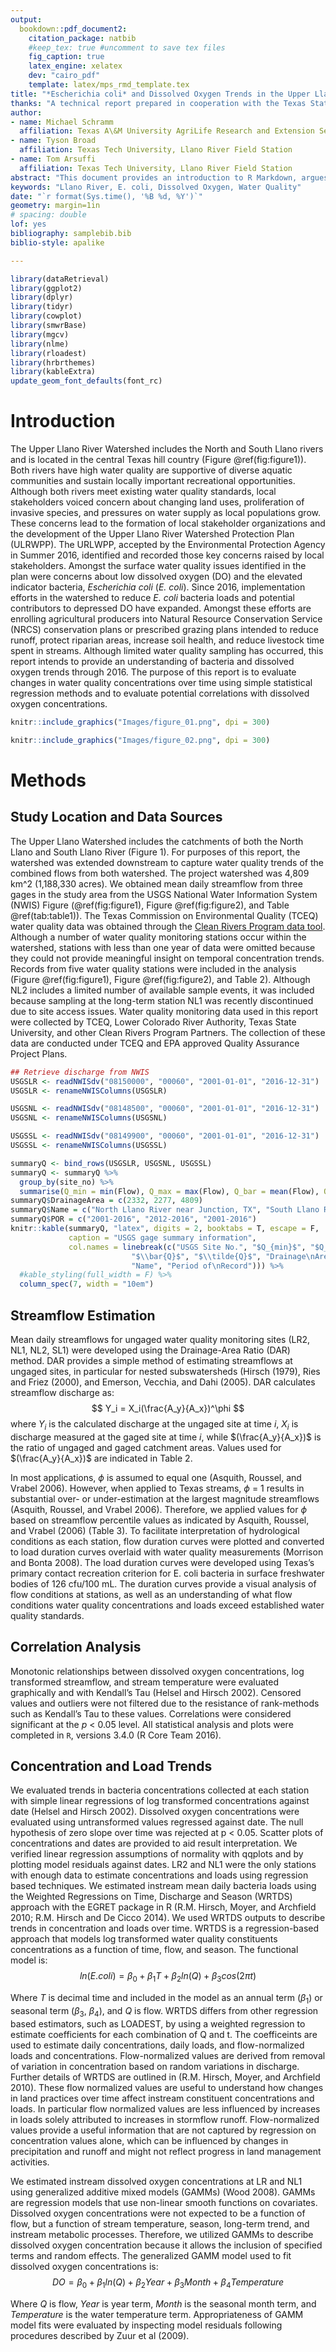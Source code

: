 ```yaml
---
output: 
  bookdown::pdf_document2:
    citation_package: natbib
    #keep_tex: true #uncomment to save tex files
    fig_caption: true
    latex_engine: xelatex
    dev: "cairo_pdf"
    template: latex/mps_rmd_template.tex
title: "*Escherichia coli* and Dissolved Oxygen Trends in the Upper Llano River Watershed, Texas"
thanks: "A technical report prepared in cooperation with the Texas State Soil and Water Conservation Board under funding from a US EPA 319(h) nonpoint source protection grant"
author:
- name: Michael Schramm
  affiliation: Texas A\&M University AgriLife Research and Extension Service, Texas Water Resources Institute
- name: Tyson Broad
  affiliation: Texas Tech University, Llano River Field Station
- name: Tom Arsuffi
  affiliation: Texas Tech University, Llano River Field Station
abstract: "This document provides an introduction to R Markdown, argues for its benefits, and presents a sample manuscript template intended for an academic audience. I include basic syntax to R Markdown and a minimal working example of how the analysis itself can be conducted within R with the `knitr` package."
keywords: "Llano River, E. coli, Dissolved Oxygen, Water Quality"
date: "`r format(Sys.time(), '%B %d, %Y')`"
geometry: margin=1in
# spacing: double
lof: yes
bibliography: samplebib.bib
biblio-style: apalike

---
```

```r
library(dataRetrieval)
library(ggplot2)
library(dplyr)
library(tidyr)
library(cowplot)
library(smwrBase)
library(mgcv)
library(nlme)
library(rloadest)
library(hrbrthemes)
library(kableExtra)
update_geom_font_defaults(font_rc)
```


# Introduction
The Upper Llano River Watershed includes the North and South Llano rivers and is located in the central Texas hill country (Figure \@ref(fig:figure1)). Both rivers have high water quality are supportive of diverse aquatic communities and sustain locally important recreational opportunities. Although both rivers meet existing water quality standards, local stakeholders voiced concern about changing land uses, proliferation of invasive species, and pressures on water supply as local populations grow. These concerns lead to the formation of local stakeholder organizations and the development of the Upper Llano River Watershed Protection Plan (ULRWPP). The URLWPP, accepted by the Environmental Protection Agency in Summer 2016, identified and recorded those key concerns raised by local stakeholders. Amongst the surface water quality issues identified in the plan were concerns about low dissolved oxygen (DO) and the elevated indicator bacteria, *Escherichia coli* (*E. coli*).
Since 2016, implementation efforts in the watershed to reduce *E. coli* bacteria loads and potential contributors to depressed DO have expanded. Amongst these efforts are enrolling agricultural producers into Natural Resource Conservation Service (NRCS) conservation plans or prescribed grazing plans intended to reduce runoff, protect riparian areas, increase soil health, and reduce livestock time spent in streams.
Although limited water quality sampling has occurred, this report intends to provide an understanding of bacteria and dissolved oxygen trends through 2016. The purpose of this report is to evaluate changes in water quality concentrations over time using simple statistical regression methods and to evaluate potential correlations with dissolved oxygen concentrations.

```r
knitr::include_graphics("Images/figure_01.png", dpi = 300)
```

```r
knitr::include_graphics("Images/figure_02.png", dpi = 300)
```


# Methods

## Study Location and Data Sources
The Upper Llano Watershed includes the catchments of both the North Llano and South Llano River (Figure 1). For purposes of this report, the watershed was extended downstream to capture water quality trends of the combined flows from both watershed. The project watershed was 4,809 km^2 (1,188,330 acres).
We obtained mean daily streamflow from three gages in the study area from the USGS National Water Information System (NWIS) Figure (\@ref(fig:figure1), Figure \@ref(fig:figure2), and Table \@ref(tab:table1)). The Texas Commission on Environmental Quality (TCEQ) water quality data was obtained through the [Clean Rivers Program data tool](https://www80.tceq.texas.gov/SwqmisWeb/public/crpweb.faces). Although a number of water quality monitoring stations occur within the watershed, stations with less than one year of data were omitted because they could not provide meaningful insight on temporal concentration trends. Records from five water quality stations were included in the analysis (Figure \@ref(fig:figure1), Figure \@ref(fig:figure2), and Table 2). Although NL2 includes a limited number of available sample events, it was included because sampling at the long-term station NL1 was recently discontinued due to site access issues.
Water quality monitoring data used in this report were collected by TCEQ, Lower Colorado River Authority, Texas State University, and other Clean Rivers Program Partners. The collection of these data are conducted under TCEQ and EPA approved Quality Assurance Project Plans.

```r
## Retrieve discharge from NWIS
USGSLR <- readNWISdv("08150000", "00060", "2001-01-01", "2016-12-31")
USGSLR <- renameNWISColumns(USGSLR)

USGSNL <- readNWISdv("08148500", "00060", "2001-01-01", "2016-12-31")
USGSNL <- renameNWISColumns(USGSNL)

USGSSL <- readNWISdv("08149900", "00060", "2001-01-01", "2016-12-31")
USGSSL <- renameNWISColumns(USGSSL)

summaryQ <- bind_rows(USGSLR, USGSNL, USGSSL)
summaryQ <- summaryQ %>%
  group_by(site_no) %>%
  summarise(Q_min = min(Flow), Q_max = max(Flow), Q_bar = mean(Flow), Q_squiggle = median(Flow))
summaryQ$DrainageArea = c(2332, 2277, 4809)
summaryQ$Name = c("North Llano River near Junction, TX", "South Llano River at Flat Rock Ln at Junction, TX", "Llano River Near Junction TX")
summaryQ$POR = c("2001-2016", "2012-2016", "2001-2016")
knitr::kable(summaryQ, "latex", digits = 2, booktabs = T, escape = F,
             caption = "USGS gage summary information",
             col.names = linebreak(c("USGS Site No.", "$Q_{min}$", "$Q_{max}$", 
                           "$\\bar{Q}$", "$\\tilde{Q}$", "Drainage\nArea\n($km^2$)", 
                           "Name", "Period of\nRecord"))) %>%
  #kable_styling(full_width = F) %>%
  column_spec(7, width = "10em")
```


## Streamflow Estimation

Mean daily streamflows for ungaged water quality monitoring sites (LR2, NL1, NL2, SL1) were developed using the Drainage-Area Ratio (DAR) method. DAR provides a simple method of estimating streamflows at ungaged sites, in particular for nested subswatersheds (Hirsch (1979), Ries and Friez (2000), and Emerson, Vecchia, and Dahi (2005). DAR calculates streamflow discharge as:
$$
Y_i = X_i(\frac{A_y}{A_x})^\phi
$$
where $Y_i$ is the calculated discharge at the ungaged site at time $i$, $X_i$ is discharge measured at the gaged site at time $i$,  while $(\frac{A_y}{A_x})$ is the ratio of ungaged and gaged catchment areas. Values used for $(\frac{A_y}{A_x})$ are indicated in Table 2.

In most applications, $\phi$ is assumed to equal one (Asquith, Roussel, and Vrabel 2006). However, when applied to Texas streams, $\phi$ = 1 results in substantial over- or under-estimation at the largest magnitude streamflows (Asquith, Roussel, and Vrabel 2006). Therefore, we applied values for $\phi$ based on streamflow percentile values as indicated by Asquith, Roussel, and Vrabel (2006) (Table 3). To facilitate interpretation of hydrological conditions as each station, flow duration curves were plotted and converted to load duration curves overlaid with water quality measurements (Morrison and Bonta 2008). The load duration curves were developed using Texas’s primary contact recreation criterion for E. coli bacteria in surface freshwater bodies of 126 cfu/100 mL. The duration curves provide a visual analysis of flow conditions at stations, as well as an understanding of what flow conditions water quality concentrations and loads exceed established water quality standards.

## Correlation Analysis

Monotonic relationships between dissolved oxygen concentrations, log transformed streamflow, and stream temperature were evaluated graphically and with Kendall’s Tau (Helsel and Hirsch 2002). Censored values and outliers were not filtered due to the resistance of rank-methods such as Kendall’s Tau to these values. Correlations were considered significant at the $p$ < 0.05 level. All statistical analysis and plots were completed in `R`, versions 3.4.0 (R Core Team 2016).

## Concentration and Load Trends

We evaluated trends in bacteria concentrations collected at each station with simple linear regressions of log transformed concentrations against date (Helsel and Hirsch 2002). Dissolved oxygen concentrations were evaluated using untransformed values regressed against date. The null hypothesis of zero slope over time was rejected at p < 0.05. Scatter plots of concentrations and dates are provided to aid result interpretation. We verified linear regression assumptions of normality with qqplots and by plotting model residuals against dates.
LR2 and NL1 were the only stations with enough data to estimate concentrations and loads using regression based techniques. We estimated instream mean daily bacteria loads using the Weighted Regressions on Time, Discharge and Season (WRTDS) approach with the EGRET package in R (R.M. Hirsch, Moyer, and Archfield 2010; R.M. Hirsch and De Cicco 2014). We used WRTDS outputs to describe trends in concentration and loads over time. WRTDS is a regression-based approach that models log transformed water quality constituents concentrations as a function of time, flow, and season. The functional model is:
$$
ln(E.coli) = \beta_0+\beta_1T+\beta_2ln(Q)+\beta_3cos(2\pi t)
$$

Where $T$ is decimal time and included in the model as an annual term $(\beta_1)$ or seasonal term ($\beta_3$, $\beta_4$), and $Q$ is flow. WRTDS differs from other regression based estimators, such as LOADEST, by using a weighted regression to estimate coefficients for each combination of Q and t. The coefficeints are used to estimate daily concentrations, daily loads, and flow-normalized loads and concentrations. Flow-normalized values are derived from removal of variation in concentration based on random variations in discharge. Further details of WRTDS are outlined in (R.M. Hirsch, Moyer, and Archfield 2010). These flow normalized values are useful to understand how changes in land practices over time affect instream constituent concentrations and loads. In particular flow normalized values are less influenced by increases in loads solely attributed to increases in stormflow runoff. Flow-normalized values provide a useful information that are not captured by regression on concentration values alone, which can be influenced by changes in precipitation and runoff and might not reflect progress in land management activities.

We estimated instream dissolved oxygen concentrations at LR and NL1 using generalized additive mixed models (GAMMs) (Wood 2008). GAMMs are regression models that use non-linear smooth functions on covariates. Dissolved oxygen concentrations were not expected to be a function of flow, but a function of stream temperature, season, long-term trend, and instream metabolic processes. Therefore, we utilized GAMMs to describe dissolved oxygen concentration because it allows the inclusion of specified terms and random effects. The generalized GAMM model used to fit dissolved oxygen concentrations is:
$$
DO = \beta_0+\beta_1ln(Q)+\beta_2Year+\beta_3Month+\beta_4Temperature
$$

Where $Q$ is flow, $Year$ is year term, $Month$ is the seasonal month term, and $Temperature$ is the water temperature term. Appropriateness of GAMM model fits were evaluated by inspecting model residuals following procedures described by Zuur et al (2009).